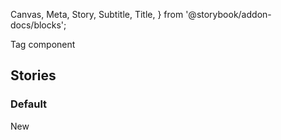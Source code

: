   Canvas,
  Meta,
  Story,
  Subtitle,
  Title,
} from '@storybook/addon-docs/blocks';

<Meta title="Components/Tag" />

<Title>Tag</Title>
<Subtitle>Tag component</Subtitle>
<MaturityScale data={{ category: category.USE, level: level.DEPLOYED }} />
<Guidance
  data={{
    componentHref: 'tag',
    componentName: 'Tag',
  }}
/>

## Stories

### Default

<Canvas>
  <Story name="Default">
    <span className="usa-label">New</span>
  </Story>
</Canvas>
